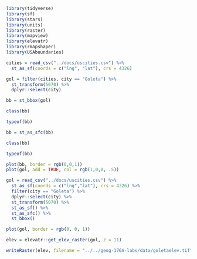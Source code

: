 ```r
library(tidyverse)
library(sf)
library(stars)
library(units)
library(raster)
library(mapview)
library(elevatr)
library(rmapshaper)
library(USAboundaries)
```

```r
cities = read_csv("../docs/uscities.csv") %>% 
  st_as_sf(coords = c("lng", "lat"), crs = 4326)

gol = filter(cities, city == "Goleta") %>% 
  st_transform(5070) %>% 
  dplyr::select(city)

bb = st_bbox(gol)

class(bb)

typeof(bb)

bb = st_as_sfc(bb)

class(bb)

typeof(bb)

plot(bb, border = rgb(0,0,1))
plot(gol, add = TRUE, col = rgb(1,0,0, .5))

```
```r
gol = read_csv("../docs/uscities.csv") %>% 
  st_as_sf(coords = c("lng","lat"), crs = 4326) %>% 
  filter(city == "Goleta") %>%
  dplyr::select(city) %>% 
  st_transform(5070) %>%
  st_as_sf() %>% 
  st_as_sfc() %>% 
  st_bbox()

plot(gol, border = rgb(0, 0, 1))

elev = elevatr::get_elev_raster(gol, z = 11)

writeRaster(elev, filename = "../../geog-176A-labs/data/goletaelev.tif", overwrite = TRUE)


```

